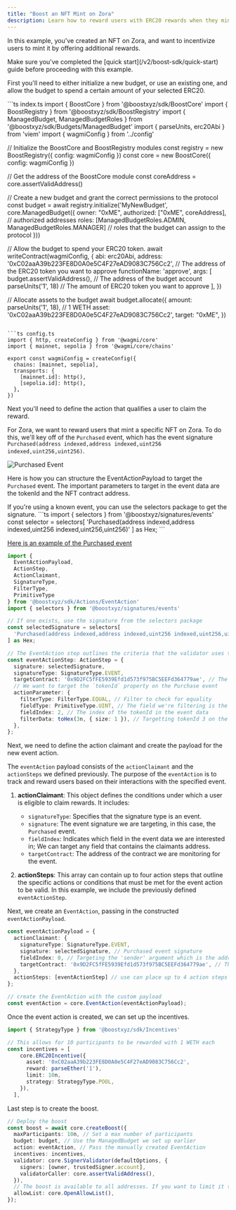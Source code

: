 ```yaml
---
title: "Boost an NFT Mint on Zora"
description: Learn how to reward users with ERC20 rewards when they mint an NFT on Zora.
---
```


In this example, you've created an NFT on Zora, and want to incentivize users to mint it by offering additional rewards.

<Warning>
Make sure you've completed the [quick start](/v2/boost-sdk/quick-start) guide before proceeding with this example.
</Warning>

First you'll need to either initialize a new budget, or use an existing one, and allow the budget to spend a certain amount of your selected ERC20.

<CodeGroup>
```ts index.ts
import { BoostCore } from '@boostxyz/sdk/BoostCore'
import { BoostRegistry } from '@boostxyz/sdk/BoostRegistry'
import { ManagedBudget, ManagedBudgetRoles } from '@boostxyz/sdk/Budgets/ManagedBudget'
import { parseUnits, erc20Abi } from 'viem'
import { wagmiConfig } from '../config'

// Initialize the BoostCore and BoostRegistry modules
const registry = new BoostRegistry({ config: wagmiConfig })
const core = new BoostCore({ config: wagmiConfig })

// Get the address of the BoostCore module
const coreAddress = core.assertValidAddress()

// Create a new budget and grant the correct permissions to the protocol
const budget = await registry.initialize('MyNewBudget', core.ManagedBudget({
  owner: "0xME",
  authorized: ["0xME", coreAddress], // authorized addresses
  roles: [ManagedBudgetRoles.ADMIN, ManagedBudgetRoles.MANAGER] // roles that the budget can assign to the protocol
}))

// Allow the budget to spend your ERC20 token.
await writeContract(wagmiConfig, {
  abi: erc20Abi,
  address: '0xC02aaA39b223FE8D0A0e5C4F27eAD9083C756Cc2', // The address of the ERC20 token you want to approve
  functionName: 'approve',
  args: [
    budget.assertValidAddress(), // The address of the budget account
    parseUnits('1', 18) // The amount of ERC20 token you want to approve
  ],
})

// Allocate assets to the budget
await budget.allocate({
  amount: parseUnits('1', 18), // 1 WETH
  asset: '0xC02aaA39b223FE8D0A0e5C4F27eAD9083C756Cc2',
  target: "0xME",
})
```

```ts config.ts
import { http, createConfig } from '@wagmi/core'
import { mainnet, sepolia } from '@wagmi/core/chains'

export const wagmiConfig = createConfig({
  chains: [mainnet, sepolia],
  transports: {
    [mainnet.id]: http(),
    [sepolia.id]: http(),
  },
})
```
</CodeGroup>

Next you'll need to define the action that qualifies a user to claim the reward.

For Zora, we want to reward users that mint a specific NFT on Zora. To do this, we'll key off of the `Purchased` event, 
which has the event signature `Purchased(address indexed,address indexed,uint256 indexed,uint256,uint256)`.

<Frame caption="'Purchased' Event Structure. We reference the event arguments using zero-based indexing. The third argument represents the tokenId, which corresponds to index 2.">
  <img src="/assets/event-purchased.png" alt="Purchased Event" />
</Frame>

Here is how you can structure the EventActionPayload to target the `Purchased` event.
The important parameters to target in the event data are the tokenId and the NFT contract address.

<Tip>
  If you're using a known event, you can use the selectors package to get the signature.
    ```ts
    import { selectors } from '@boostxyz/signatures/events'
    const selector = selectors[
      'Purchased(address indexed,address indexed,uint256 indexed,uint256,uint256)'
    ] as Hex;
    ```
</Tip>

[Here is an example of the Purchased event](https://basescan.org/tx/0x17a4d7e08acec16f385d2a038b948359919e3675eca22a09789b462a9178a769#eventlog#187)

```ts
import { 
  EventActionPayload, 
  ActionStep, 
  ActionClaimant, 
  SignatureType, 
  FilterType, 
  PrimitiveType 
} from '@boostxyz/sdk/Actions/EventAction'
import { selectors } from '@boostxyz/signatures/events'

// If one exists, use the signature from the selectors package
const selectedSignature = selectors[
  'Purchased(address indexed,address indexed,uint256 indexed,uint256,uint256)'
] as Hex;

// The EventAction step outlines the criteria that the validator uses to determine eligibility for reward redemption.
const eventActionStep: ActionStep = {
  signature: selectedSignature,
  signatureType: SignatureType.EVENT,
  targetContract: '0x9D2FC5fFE5939Efd1d573f975BC5EEFd364779ae', // The address of the Zora NFT contract
  // We want to target the `tokenId` property on the Purchase event
  actionParameter: {
    filterType: FilterType.EQUAL, // Filter to check for equality
    fieldType: PrimitiveType.UINT, // The field we're filtering is the tokenId
    fieldIndex: 2, // The index of the tokenId in the event data
    filterData: toHex(3n, { size: 1 }), // Targetting tokenId 3 on the collection (filter data must be in hex)
  },
};

```


Next, we need to define the action claimant and create the payload for the new event action.

The `eventAction` payload consists of the `actionClaimant` and the `actionSteps` we defined previously. 
The purpose of the `eventAction` is to track and reward users based on their interactions with the specified event.

1. **actionClaimant**: This object defines the conditions under which a user is eligible to claim rewards. It includes:
   - `signatureType`: Specifies that the signature type is an event.
   - `signature`: The event signature we are targeting, in this case, the `Purchased` event.
   - `fieldIndex`: Indicates which field in the event data we are interested in; We can target any field that contains the claimants address.
   - `targetContract`: The address of the contract we are monitoring for the event.

2. **actionSteps**: This array can contain up to four action steps that outline the specific actions or conditions that must be met for the event action to be valid. In this example, we include the previously defined `eventActionStep`.

Next, we create an `EventAction`, passing in the constructed `eventActionPayload`.

```ts
const eventActionPayload = {
  actionClaimant: {
    signatureType: SignatureType.EVENT,
    signature: selectedSignature, // Purchased event signature
    fieldIndex: 0, // Targeting the 'sender' argument which is the address that initiated the purchase
    targetContract: '0x9D2FC5fFE5939Efd1d573f975BC5EEFd364779ae', // The address of the Zora NFT contract
  },
  actionSteps: [eventActionStep] // use can place up to 4 action steps
};

// create the EventAction with the custom payload
const eventAction = core.EventAction(eventActionPayload);
```

Once the event action is created, we can set up the incentives.

```ts
import { StrategyType } from '@boostxyz/sdk/Incentives'

// This allows for 10 participants to be rewarded with 1 WETH each
const incentives = [
    core.ERC20Incentive({
      asset: '0xC02aaA39b223FE8D0A0e5C4F27eAD9083C756Cc2',
      reward: parseEther('1'),
      limit: 10n,
      strategy: StrategyType.POOL,
    }),
  ],
```

Last step is to create the boost.

```ts
// Deploy the boost
const boost = await core.createBoost({
  maxParticipants: 10n, // Set a max number of participants
  budget: budget, // Use the ManagedBudget we set up earlier
  action: eventAction, // Pass the manually created EventAction
  incentives: incentives,
  validator: core.SignerValidator(defaultOptions, {
    signers: [owner, trustedSigner.account],
    validatorCaller: core.assertValidAddress(), 
  }),
  // The boost is available to all addresses. If you want to limit it to specific addresses, you can use a SimpleAllowList
  allowList: core.OpenAllowList(),
});
```
